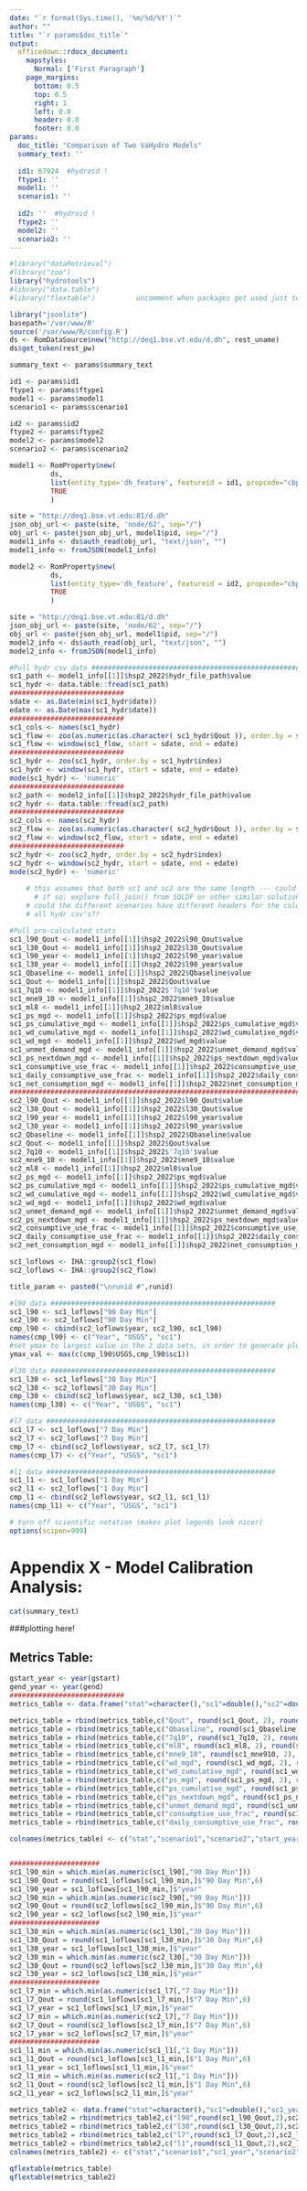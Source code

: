 ```yaml
---
date: "`r format(Sys.time(), '%m/%d/%Y')`"
author: ""
title: "`r params$doc_title`"
output: 
  officedown::rdocx_document:
    mapstyles:
      Normal: ['First Paragraph']
    page_margins:
      bottom: 0.5
      top: 0.5
      right: 1
      left: 0.0
      header: 0.0
      footer: 0.0
params: 
  doc_title: "Comparison of Two VaHydro Models"
  summary_text: ''
  
  id1: 67924  #hydroid !
  ftype1: ''
  model1: ''
  scenario1: ''
  
  id2: ''  #hydroid !
  ftype2: ''
  model2: ''
  scenario2: ''
---
```


```r
#library("dataRetrieval")
#library("zoo")
library("hydrotools")
#library("data.table")
#library("flextable")          uncomment when packages get used just to make sure no extras from previous gage situation

library("jsonlite")
basepath='/var/www/R'
source('/var/www/R/config.R')
ds <- RomDataSource$new("http://deq1.bse.vt.edu/d.dh", rest_uname)
ds$get_token(rest_pw)

summary_text <- params$summary_text

id1 <- params$id1
ftype1 <- params$ftype1
model1 <- params$model1
scenario1 <- params$scenario1

id2 <- params$id2
ftype2 <- params$ftype2
model2 <- params$model2
scenario2 <- params$scenario2
```

```r

model1 <- RomProperty$new(
          ds,
          list(entity_type='dh_feature', featureid = id1, propcode="cbp-6.0"),
          TRUE
          )

site = "http://deq1.bse.vt.edu:81/d.dh"
json_obj_url <- paste(site, 'node/62', sep="/")
obj_url <- paste(json_obj_url, model1$pid, sep="/")
model1_info <- ds$auth_read(obj_url, "text/json", "")
model1_info <- fromJSON(model1_info)

model2 <- RomProperty$new(
          ds,
          list(entity_type='dh_feature', featureid = id2, propcode="cbp-6.0"),
          TRUE
          )

site = "http://deq1.bse.vt.edu:81/d.dh"
json_obj_url <- paste(site, 'node/62', sep="/")
obj_url <- paste(json_obj_url, model1$pid, sep="/")
model2_info <- ds$auth_read(obj_url, "text/json", "")
model2_info <- fromJSON(model1_info)

#Pull hydr csv data #######################################################
sc1_path <- model1_info[[1]]$hsp2_2022$hydr_file_path$value
sc1_hydr <- data.table::fread(sc1_path)
############################
sdate <- as.Date(min(sc1_hydr$date))
edate <- as.Date(max(sc1_hydr$date))
############################
sc1_cols <- names(sc1_hydr)
sc1_flow <- zoo(as.numeric(as.character( sc1_hydr$Qout )), order.by = sc1_hydr$date)
sc1_flow <- window(sc1_flow, start = sdate, end = edate)
############################
sc1_hydr <- zoo(sc1_hydr, order.by = sc1_hydr$index)
sc1_hydr <- window(sc1_hydr, start = sdate, end = edate)
mode(sc1_hydr) <- 'numeric'
############################
sc2_path <- model2_info[[1]]$hsp2_2022$hydr_file_path$value
sc2_hydr <- data.table::fread(sc2_path)
############################
sc2_cols <- names(sc2_hydr)
sc2_flow <- zoo(as.numeric(as.character( sc2_hydr$Qout )), order.by = sc2_hydr$date)
sc2_flow <- window(sc2_flow, start = sdate, end = edate)
############################
sc2_hydr <- zoo(sc2_hydr, order.by = sc2_hydr$index)
sc2_hydr <- window(sc2_hydr, start = sdate, end = edate)
mode(sc2_hydr) <- 'numeric'
    
    # this assumes that both sc1 and sc2 are the same length --- could it be otherwise?
      # if so; explore full_join() from SQLDF or other similar solutions
    # could the different scenarios have different headers for the columns? Or are they
    # all hydr csv's??

```

```r
#Pull pre-calculated stats
sc1_l90_Qout <- model1_info[[1]]$hsp2_2022$l90_Qout$value
sc1_l30_Qout <- model1_info[[1]]$hsp2_2022$l30_Qout$value
sc1_l90_year <- model1_info[[1]]$hsp2_2022$l90_year$value
sc1_l30_year <- model1_info[[1]]$hsp2_2022$l90_year$value
sc1_Qbaseline <- model1_info[[1]]$hsp2_2022$Qbaseline$value
sc1_Qout <- model1_info[[1]]$hsp2_2022$Qout$value
sc1_7q10 <- model1_info[[1]]$hsp2_2022$'7q10'$value
sc1_mne9_10 <- model1_info[[1]]$hsp2_2022$mne9_10$value
sc1_ml8 <- model1_info[[1]]$hsp2_2022$ml8$value
sc1_ps_mgd <- model1_info[[1]]$hsp2_2022$ps_mgd$value
sc1_ps_cumulative_mgd <- model1_info[[1]]$hsp2_2022$ps_cumulative_mgd$value
sc1_wd_cumulative_mgd <- model1_info[[1]]$hsp2_2022$wd_cumulative_mgd$value
sc1_wd_mgd <- model1_info[[1]]$hsp2_2022$wd_mgd$value
sc1_unmet_demand_mgd <- model1_info[[1]]$hsp2_2022$unmet_demand_mgd$value
sc1_ps_nextdown_mgd <- model1_info[[1]]$hsp2_2022$ps_nextdown_mgd$value
sc1_consumptive_use_frac <- model1_info[[1]]$hsp2_2022$consumptive_use_frac$value
sc1_daily_consumptive_use_frac <- model1_info[[1]]$hsp2_2022$daily_consumptive_use_frac$value
sc1_net_consumption_mgd <- model1_info[[1]]$hsp2_2022$net_consumption_mgd$value
################################################################################
sc2_l90_Qout <- model1_info[[1]]$hsp2_2022$l90_Qout$value
sc2_l30_Qout <- model1_info[[1]]$hsp2_2022$l30_Qout$value
sc2_l90_year <- model1_info[[1]]$hsp2_2022$l90_year$value
sc2_l30_year <- model1_info[[1]]$hsp2_2022$l90_year$value
sc2_Qbaseline <- model1_info[[1]]$hsp2_2022$Qbaseline$value
sc2_Qout <- model1_info[[1]]$hsp2_2022$Qout$value
sc2_7q10 <- model1_info[[1]]$hsp2_2022$'7q10'$value
sc2_mne9_10 <- model1_info[[1]]$hsp2_2022$mne9_10$value
sc2_ml8 <- model1_info[[1]]$hsp2_2022$ml8$value
sc2_ps_mgd <- model1_info[[1]]$hsp2_2022$ps_mgd$value
sc2_ps_cumulative_mgd <- model1_info[[1]]$hsp2_2022$ps_cumulative_mgd$value
sc2_wd_cumulative_mgd <- model1_info[[1]]$hsp2_2022$wd_cumulative_mgd$value
sc2_wd_mgd <- model1_info[[1]]$hsp2_2022$wd_mgd$value
sc2_unmet_demand_mgd <- model1_info[[1]]$hsp2_2022$unmet_demand_mgd$value
sc2_ps_nextdown_mgd <- model1_info[[1]]$hsp2_2022$ps_nextdown_mgd$value
sc2_consumptive_use_frac <- model1_info[[1]]$hsp2_2022$consumptive_use_frac$value
sc2_daily_consumptive_use_frac <- model1_info[[1]]$hsp2_2022$daily_consumptive_use_frac$value
sc2_net_consumption_mgd <- model1_info[[1]]$hsp2_2022$net_consumption_mgd$value
```

```r

sc1_loflows <- IHA::group2(sc1_flow)
sc2_loflows <- IHA::group2(sc2_flow)

title_param <- paste0("\nrunid #",runid)

#l90 data ####################################################### 
sc1_l90 <- sc1_loflows["90 Day Min"]
sc2_l90 <- sc2_loflows["90 Day Min"]
cmp_l90 <- cbind(sc2_loflows$year, sc2_l90, sc1_l90)
names(cmp_l90) <- c("Year", "USGS", "sc1")
#set ymax to largest value in the 2 data sets, in order to generate plots with consistent axis limits
ymax_val <- max(c(cmp_l90$USGS,cmp_l90$sc1))

#l30 data ####################################################### 
sc1_l30 <- sc1_loflows["30 Day Min"]
sc2_l30 <- sc2_loflows["30 Day Min"]
cmp_l30 <- cbind(sc2_loflows$year, sc2_l30, sc1_l30)
names(cmp_l30) <- c("Year", "USGS", "sc1")

#l7 data ######################################################## 
sc1_l7 <- sc1_loflows["7 Day Min"]
sc2_l7 <- sc2_loflows["7 Day Min"]
cmp_l7 <- cbind(sc2_loflows$year, sc2_l7, sc1_l7)
names(cmp_l7) <- c("Year", "USGS", "sc1")

#l1 data ######################################################## 
sc1_l1 <- sc1_loflows["1 Day Min"]
sc2_l1 <- sc2_loflows["1 Day Min"]
cmp_l1 <- cbind(sc2_loflows$year, sc2_l1, sc1_l1)
names(cmp_l1) <- c("Year", "USGS", "sc1")

# turn off scientific notation (makes plot legends look nicer)
options(scipen=999)
```

# Appendix X - Model Calibration Analysis:
```r
cat(summary_text)
```

  ###plotting here!


## Metrics Table:
```r

gstart_year <- year(gstart)
gend_year <- year(gend)
############################
metrics_table <- data.frame("stat"=character(),"sc1"=double(),"sc2"=double(), "start_year"=double(), "end_year"=double())

metrics_table = rbind(metrics_table,c("Qout", round(sc1_Qout, 2), round(sc2_Qout, 2), gstart_year, gend_year))
metrics_table = rbind(metrics_table,c("Qbaseline", round(sc1_Qbaseline, 2), round(sc2_Qbaseline, 2), gstart_year, gend_year))
metrics_table = rbind(metrics_table,c("7q10", round(sc1_7q10, 2), round(sc2_7q10, 2), gstart_year, gend_year))
metrics_table = rbind(metrics_table,c("ml8", round(sc1_ml8, 2), round(sc2_ml8, 2), gstart_year, gend_year))
metrics_table = rbind(metrics_table,c("mne9_10", round(sc1_mne910, 2), round(sc2_mne910, 2), gstart_year, gend_year))
metrics_table = rbind(metrics_table,c("wd_mgd", round(sc1_wd_mgd, 2), round(sc2_wd_mgd, 2), gstart_year, gend_year))
metrics_table = rbind(metrics_table,c("wd_cumulative_mgd", round(sc1_wd_cumulative_mgd, 2), round(sc2_wd_cumulative_mgd, 2), gstart_year, gend_year))
metrics_table = rbind(metrics_table,c("ps_mgd", round(sc1_ps_mgd, 2), round(sc2_ps_mgd, 2), gstart_year, gend_year))
metrics_table = rbind(metrics_table,c("ps_cumulative_mgd", round(sc1_ps_cumulative_mgd, 2), round(sc2_ps_cumulative_mgd, 2), gstart_year, gend_year))
metrics_table = rbind(metrics_table,c("ps_nextdown_mgd", round(sc1_ps_nextdown_mgd, 2), round(sc2_ps_nextdown_mgd, 2), gstart_year, gend_year))
metrics_table = rbind(metrics_table,c("unmet_demand_mgd", round(sc1_unmet_demand_mgd, 2), round(sc2_unmet_demand_mgd, 2), gstart_year, gend_year))
metrics_table = rbind(metrics_table,c("consumptive_use_frac", round(sc1_consumptive_use_frac, 2), round(sc2_consumptive_use_frac, 2), gstart_year, gend_year))
metrics_table = rbind(metrics_table,c("daily_consumptive_use_frac", round(sc1_daily_consumptive_use_frac, 2), round(sc2_daily_consumptive_use_frac, 2), gstart_year, gend_year))

colnames(metrics_table) <- c("stat","scenario1","scenario2","start_year","end_year")


######################
sc1_l90_min = which.min(as.numeric(sc1_l90[,"90 Day Min"]))
sc1_l90_Qout = round(sc1_loflows[sc1_l90_min,]$"90 Day Min",6)
sc1_l90_year = sc1_loflows[sc1_l90_min,]$"year"
sc2_l90_min = which.min(as.numeric(sc2_l90[,"90 Day Min"]))
sc2_l90_Qout = round(sc2_loflows[sc2_l90_min,]$"90 Day Min",6)
sc2_l90_year = sc2_loflows[sc2_l90_min,]$"year"
######################
sc1_l30_min = which.min(as.numeric(sc1_l30[,"30 Day Min"]))
sc1_l30_Qout = round(sc1_loflows[sc1_l30_min,]$"30 Day Min",6)
sc1_l30_year = sc1_loflows[sc1_l30_min,]$"year"
sc2_l30_min = which.min(as.numeric(sc2_l30[,"30 Day Min"]))
sc2_l30_Qout = round(sc2_loflows[sc2_l30_min,]$"30 Day Min",6)
sc2_l30_year = sc2_loflows[sc2_l30_min,]$"year"
######################
sc1_l7_min = which.min(as.numeric(sc1_l7[,"7 Day Min"]))
sc1_l7_Qout = round(sc1_loflows[sc1_l7_min,]$"7 Day Min",6)
sc1_l7_year = sc1_loflows[sc1_l7_min,]$"year"
sc2_l7_min = which.min(as.numeric(sc2_l7[,"7 Day Min"]))
sc2_l7_Qout = round(sc2_loflows[sc2_l7_min,]$"7 Day Min",6)
sc2_l7_year = sc2_loflows[sc2_l7_min,]$"year"
######################
sc1_l1_min = which.min(as.numeric(sc1_l1[,"1 Day Min"]))
sc1_l1_Qout = round(sc1_loflows[sc1_l1_min,]$"1 Day Min",6)
sc1_l1_year = sc1_loflows[sc1_l1_min,]$"year"
sc2_l1_min = which.min(as.numeric(sc2_l1[,"1 Day Min"]))
sc2_l1_Qout = round(sc2_loflows[sc2_l1_min,]$"1 Day Min",6)
sc2_l1_year = sc2_loflows[sc2_l1_min,]$"year"

metrics_table2 <- data.frame("stat"=character(),"sc1"=double(),"sc1_year"=character(),"sc2"=double(),"sc2_year"=character())
metrics_table2 = rbind(metrics_table2,c("l90",round(sc1_l90_Qout,2),sc2_l90_year,round(sc2_l90_Qout,2),sc2_l90_year))
metrics_table2 = rbind(metrics_table2,c("l30",round(sc1_l30_Qout,2),sc2_l30_year,round(sc2_l30_Qout,2),sc2_l30_year))
metrics_table2 = rbind(metrics_table2,c("l7",round(sc1_l7_Qout,2),sc2_l7_year,round(sc2_l7_Qout,2),sc2_l7_year))
metrics_table2 = rbind(metrics_table2,c("l1",round(sc1_l1_Qout,2),sc2_l1_year,round(sc2_l1_Qout,2),sc2_l1_year))
colnames(metrics_table2) <- c("stat","scenario1","sc1_year","scenario2","sc2_year")

```

```r
qflextable(metrics_table)
qflextable(metrics_table2)
```